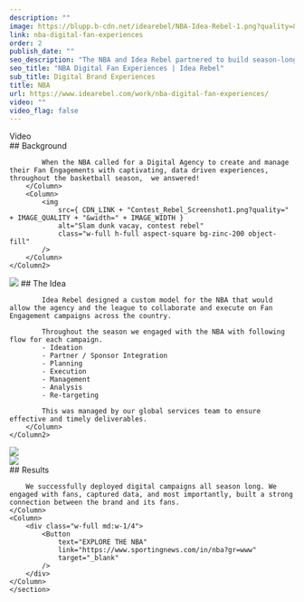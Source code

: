 ```yaml
---
description: ""
image: https://blupp.b-cdn.net/idearebel/NBA-Idea-Rebel-1.png?quality=80
link: nba-digital-fan-experiences
order: 2
publish_date: ""
seo_description: "The NBA and Idea Rebel partnered to build season-long Fan Experiences. A blend of the Idea Rebel Creative Services and Contest Rebel - Sweepstakes platform."
seo_title: "NBA Digital Fan Experiences | Idea Rebel"
sub_title: Digital Brand Experiences
title: NBA
url: https://www.idearebel.com/work/nba-digital-fan-experiences/
video: ""
video_flag: false
---
```


<section class="container mx-auto max-w-6xl mt-20 bg-secondary">
    <Column>
        <div class="h-96 flex justify-center items-center">Video</div>
    </Column>
</section>
<section class="container mx-auto max-w-6xl py-10">
    <Column2>
        <Column>
            ## Background

            When the NBA called for a Digital Agency to create and manage their Fan Engagements with captivating, data driven experiences, throughout the basketball season,  we answered!
        </Column>
        <Column>
            <img
                src={ CDN_LINK + "Contest_Rebel_Screenshot1.png?quality=" + IMAGE_QUALITY + "&width=" + IMAGE_WIDTH }
                alt="Slam dunk vacay, contest rebel"
                class="w-full h-full aspect-square bg-zinc-200 object-fill"
            />
        </Column>
    </Column2>
</section>
<section class="container mx-auto max-w-6xl py-10">
    <Column2>
        <Column>
            <img
                src={ CDN_LINK + "Contest-Rebel-Mobile.png?quality=" + IMAGE_QUALITY + "&width=" + IMAGE_WIDTH }
                alt="contest rebel mobile design"
                class="w-full h-full aspect-square bg-zinc-200 object-fill"
            />
        </Column>
        <Column>
            ## The Idea

            Idea Rebel designed a custom model for the NBA that would allow the agency and the league to collaborate and execute on Fan Engagement campaigns across the country.

            Throughout the season we engaged with the NBA with following flow for each campaign.
            - Ideation
            - Partner / Sponsor Integration
            - Planning
            - Execution
            - Management
            - Analysis
            - Re-targeting

            This was managed by our global services team to ensure effective and timely deliverables.
        </Column>
    </Column2>
</section>
<section class="container mx-auto max-w-6xl p-4 md:p-20 bg-secondary">
    <Column>
        <img
            src={ CDN_LINK + "NBA-Tangerine-Idea-Rebel.jpg?quality=" + IMAGE_QUALITY + "&width=" + IMAGE_WIDTH }
            alt="nba tangerine"
            class="w-full h-full aspect-square bg-zinc-200 object-fill"
        />
    </Column>
</section>

<section class="container mx-auto max-w-6xl p-4 md:p-20 bg-secondary mt-4 md:mt-20">
    <Column>
        <img
            src={ CDN_LINK + "NBA-juicyfruit-contest.png?quality=" + IMAGE_QUALITY + "&width=" + IMAGE_WIDTH }
            alt="nba juicyfruit contest"
            class="w-full h-full aspect-square bg-zinc-200 object-fill"
        />
    </Column>
</section>

<section class="bg-secondary mt-20">
    <section class="container mx-auto max-w-6xl p-4 md:p-0 md:py-20">
    <Column>
        ## Results

        We successfully deployed digital campaigns all season long. We engaged with fans, captured data, and most importantly, built a strong connection between the brand and its fans.
    </Column>
    <Column>
        <div class="w-full md:w-1/4">
            <Button
                text="EXPLORE THE NBA"
                link="https://www.sportingnews.com/in/nba?gr=www"
                target="_blank"
            />
        </div>
    </Column>
    </section>
</section>

<section class="container mx-auto max-w-6xl p-4 md:px-0 md:py-2">
    <Column>
        <div class="flex justify-between">
            <div>
            <PreviousProject
                link="/work/bc-ferries-website-and-mobile-app/"
                title="BC Ferries"
            />
            </div>
            <NextProject
                link="/work/7-eleven/"
                title="7 Eleven Canada"
            />
        </div>
    </Column>
</section>
